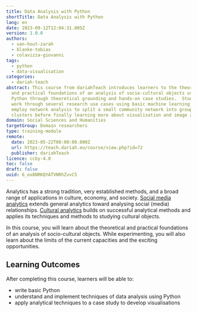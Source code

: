 ```yaml
---
title: Data Analysis with Python
shortTitle: Data Analysis with Python
lang: en
date: 2023-09-12T12:04:31.805Z
version: 1.0.0
authors:
  - van-hout-zarah
  - blanke-tobias
  - colavizza-giovanni
tags:
  - python
  - data-visualisation
categories:
  - dariah-teach
abstract: This course from dariahTeach introduces learners to the theoretical
  and practical foundations of an analysis of socio-cultural objects using
  Python through theoretical grounding and hands-on case studies.  Students will
  work through several research use cases using basic machine learning, and
  employ network analysis to split a small community network into groups and
  clusters before finally learning more about visualisation and image analysis.
domain: Social Sciences and Humanities
targetGroup: Domain researchers
type: training-module
remote:
  date: 2023-05-22T00:00:00.000Z
  url: https://teach.dariah.eu/course/view.php?id=72
  publisher: dariahTeach
licence: ccby-4.0
toc: false
draft: false
uuid: 6_ox8NRKQYATVNRhZvvC5
---
```

Analytics has a strong tradition, very established methods, and a broad range of applications in culture, economy, and society. [Social media analytics](<([https://en.wikipedia.org/wiki/Social_media_analytics](https://en.wikipedia.org/wiki/Social_media_analytics)>) extends general analytics toward analysing social (media) relationships. [Cultural analytics]([https://en.wikipedia.org/wiki/Cultural_analytics](https://en.wikipedia.org/wiki/Cultural_analytics)) builds on successful analytical methods and applies its techniques and methods to studying cultural objects.

In this course, you will learn about the theoretical and practical foundations of an analysis of socio-cultural objects. While experimenting, you will also learn about the limits of the current capacities and the exciting opportunities.

## L﻿earning Outcomes

A﻿fter completing this course, learners will be able to:

- w﻿rite basic Python 
- u﻿nderstand and implement techniques of data analysis using Python
- a﻿pply analytical techniques to a case study to develop visualisations

<ExternalResource title="Interested in learning more?" subtitle="Check out  Data Analysis with Python" url="https://teach.dariah.eu/course/view.php?id=72" />
